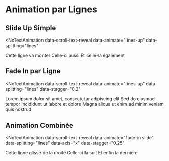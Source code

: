 # Animation par Lignes


## Slide Up Simple

<NxTextAnimation 
  data-scroll-text-reveal 
  data-animate="lines-up"
  data-splitting="lines"
>
  Cette ligne va monter
  Celle-ci aussi
  Et celle-là également
</NxTextAnimation>

## Fade In par Ligne

<NxTextAnimation 
  data-scroll-text-reveal 
  data-animate="lines-up"
  data-splitting="lines"
  data-stagger="0.2"
>
  Lorem ipsum dolor sit amet, consectetur adipiscing elit
  Sed do eiusmod tempor incididunt ut labore et dolore
  Magna aliqua ut enim ad minim veniam quis nostrud
</NxTextAnimation>

## Animation Combinée

<NxTextAnimation 
  data-scroll-text-reveal 
  data-animate="fade-in slide"
  data-splitting="lines"
  data-axis="x"
  data-stagger="0.25"
>
  Cette ligne glisse de la droite
  Celle-ci la suit
  Et enfin la dernière
</NxTextAnimation> 